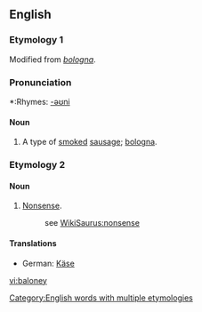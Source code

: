 ==English==

[[Category:English words with multiple etymologies]]
===Etymology 1===
Modified from ''[[bologna]]''.

===Pronunciation===
*:Rhymes: [[Rhymes:English:-əʊni|-əʊni]]

====Noun====
{{en-noun}}

#{{countable}} A type of [[smoke]]d [[sausage]]; [[bologna]].

===Etymology 2===
====Noun====
{{en-noun|-}}

#{{uncountable}} {{slang}} [[nonsense|Nonsense]].
#:see [[WikiSaurus:nonsense]]

====Translations====
{{top}}
*German: [[Käse]] {{m}}
{{mid}}
{{bottom}}

[[vi:baloney]]
